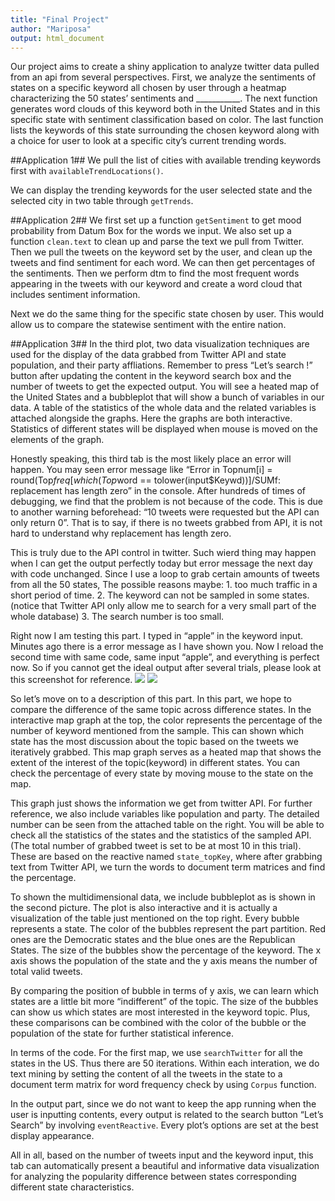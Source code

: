 ```yaml
---
title: "Final Project"
author: "Mariposa"
output: html_document
---
```

Our project aims to create a shiny application to analyze twitter data pulled from an api from several perspectives. First, we analyze the sentiments of states on a specific keyword all chosen by user through a heatmap characterizing the 50 states' sentiments and ___________. The next function generates word clouds of this keyword both in the United States and in this specific state with sentiment classification based on color. The last function lists the keywords of this state surrounding the chosen keyword along with a choice for user to look at a specific city's current trending words.


##Application 1##
We pull the list of cities with available trending keywords first with `availableTrendLocations()`. 

We can display the trending keywords for the user selected state and the selected city in two table through `getTrends`.


##Application 2##
We first set up a function `getSentiment` to get mood probability from Datum Box for the words we input. We also set up a function `clean.text` to clean up and parse the text we pull from Twitter. Then we pull the tweets on the keyword set by the user, and clean up the tweets and find sentiment for each word. We can then get percentages of the sentiments. Then we perform dtm to find the most frequent words appearing in the tweets with our keyword and create a word cloud that includes sentiment information.

Next we do the same thing for the specific state chosen by user. This would allow us to compare the statewise sentiment with the entire nation.


##Application 3##
In the third plot, two data visualization techniques are used for the display of the data grabbed from Twitter API and state population, and their party affliations. Remember to press "Let's search !" button after updating the content in the keyword search box and the number of tweets to get the expected output. You will see a heated map of the United States and a bubbleplot that will show a bunch of variables in our data. A table of the statistics of the whole data and the related variables is attached alongside the graphs. Here the graphs are both interactive. Statistics of different states will be displayed when mouse is moved on the elements of the graph.

Honestly speaking, this third tab is the most likely place an error will happen. You may seen error message like "Error in Topnum[i] = round(Top$freq[which(Top$word == tolower(input$Keywd))]/SUMf: replacement has length zero" in the console. After hundreds of times of debugging, we find that the problem is not because of the code. This is due to another warning beforehead: "10 tweets were requested but the API can only return 0". That is to say, if there is no tweets grabbed from API, it is not hard to understand why replacement has length zero. 

This is truly due to the API control in twitter. Such wierd thing may happen when I can get the output perfectly today but error message the next day with code unchanged. Since I use a loop to grab certain amounts of tweets from all the 50 states, The possible reasons maybe: 1. too much traffic in a short period of time. 2. The keyword can not be sampled in some states.(notice that Twitter API only allow me to search for a very small part of the whole database) 3. The search number is too small. \newline

Right now I am testing this part. I typed in "apple" in the keyword input. Minutes ago there is a error message as I have shown you. Now I reload the second time with same code, same input "apple", and everything is perfect now. So if you cannot get the ideal output after several trials, please look at this screenshot for reference.\newline
![](/Users/YY/Downloads/ss1.png)
![](/Users/YY/Downloads/ss2.png)

So let's move on to a description of this part. In this part, we hope to compare the difference of the same topic across difference states. In the interactive map graph at the top, the color represents the percentage of the number of keyword mentioned from the sample. This can shown which state has the most discussion about the topic based on the tweets we iteratively grabbed. This map graph serves as a heated map that shows the extent of the interest of the topic(keyword) in different states. You can check the percentage of every state by moving mouse to the state on the map.

This graph just shows the information we get from twitter API. For further reference, we also include variables like population and party. The detailed number can be seen from the attached table on the right. You will be able to check all the statistics of the states and the statistics of the sampled API.(The total number of grabbed tweet is set to be at most 10 in this trial). These are based on the reactive named `state_topKey`, where after grabbing text from Twitter API, we turn the words to document term matrices and find the percentage.

To shown the multidimensional data, we include bubbleplot as is shown in the second picture. The plot is also interactive and it is actually a visualization of the table just mentioned on the top right. Every bubble represents a state. The color of the bubbles represent the part partition. Red ones are the Democratic states and the blue ones are the Republican States. The size of the bubbles show the percentage of the keyword. The x axis shows the population of the state and the y axis means the number of total valid tweets.

By comparing the position of bubble in terms of y axis, we can learn which states are a little bit more "indifferent" of the topic. The size of the bubbles can show us which states are most interested in the keyword topic. Plus, these comparisons can be combined with the color of the bubble or the population of the state for further statistical inference.

In terms of the code. For the first map, we use `searchTwitter` for all the states in the US. Thus there are 50 iterations. Within each interation, we do text mining by setting the content of all the tweets in the state to a document term matrix for word frequency check by using `Corpus` function. 

In the output part, since we do not want to keep the app running when the user is inputting contents, every output is related to the search button "Let's Search" by involving `eventReactive`. Every plot's options are set at the best display appearance.

All in all, based on the number of tweets input and the keyword input, this tab can automatically present a beautiful and informative data visualization for analyzing the popularity difference between states corresponding different state characteristics.